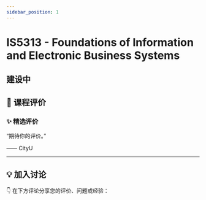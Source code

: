 ```yaml
---
sidebar_position: 1
---
```



# IS5313 - Foundations of Information and Electronic Business Systems

## 建设中

## **💬 课程评价**

### ✨ **精选评价**
<div className={commentStyles.commentBox}>
    <p className={commentStyles.commentText}>
        “期待你的评价。”
    </p>
    <p className={commentStyles.commentAuthor}>—— CityU</p>
</div>

---

## **💡 加入讨论**

👇 在下方评论分享您的评价、问题或经验：
<Utterances />
